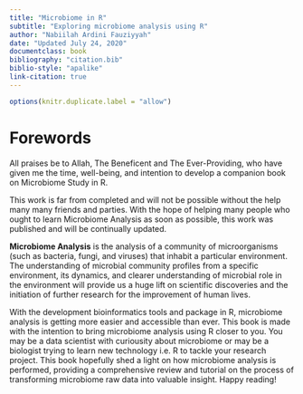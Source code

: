 ```yaml
---
title: "Microbiome in R"
subtitle: "Exploring microbiome analysis using R"
author: "Nabiilah Ardini Fauziyyah"
date: "Updated July 24, 2020"
documentclass: book
bibliography: "citation.bib" 
biblio-style: "apalike"
link-citation: true
---
```


```r
options(knitr.duplicate.label = "allow")
```

# Forewords {-}

All praises be to Allah, The Beneficent and The Ever-Providing, who have given me the time, well-being, and intention to develop a companion book on Microbiome Study in R. 

This work is far from completed and will not be possible without the help many many friends and parties. With the hope of helping many people who ought to learn Microbiome Analysis as soon as possible, this work was published and will be continually updated.

**Microbiome Analysis** is the analysis of a community of microorganisms (such as bacteria, fungi, and viruses) that inhabit a particular environment. The understanding of microbial community profiles from a specific environment, its dynamics, and clearer understanding of microbial role in the environment will provide us a huge lift on scientific discoveries and the initiation of further research for the improvement of human lives.

With the development bioinformatics tools and package in R, microbiome analysis is getting more easier and accessible than ever. This book is made with the intention to bring microbiome analysis using R closer to you. You may be a data scientist with curiousity about microbiome or may be a biologist trying to learn new technology i.e. R to tackle your research project. This book hopefully shed a light on how microbiome analysis is performed, providing a comprehensive review and tutorial on the process of transforming microbiome raw data into valuable insight. Happy reading!
